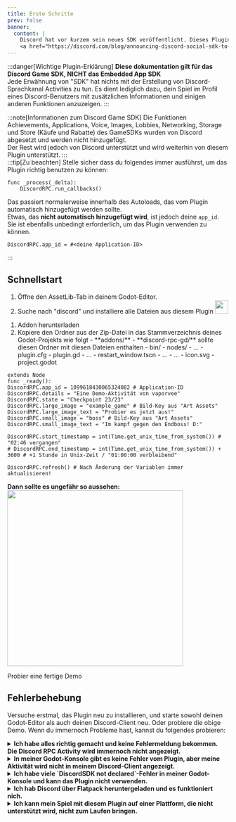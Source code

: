 ```yaml
---
title: Erste Schritte
prev: false
banner:
  content: |
    Discord hat vor kurzem sein neues SDK veröffentlicht. Dieses Plugin wird so bald wie möglich komplett überarbeitet und mit neuen Docs versehen.
    <a href="https://discord.com/blog/announcing-discord-social-sdk-to-power-game-comms" target="_blank">Discord's anouncement</a>
---
```


:::danger[Wichtige Plugin-Erklärung]
**Diese dokumentation gilt für das Discord Game SDK, NICHT das Embedded App SDK** <br/>
Jede Erwähnung von "SDK" hat nichts mit der Erstellung von Discord-Sprachkanal Activities zu tun.
Es dient lediglich dazu, dein Spiel im Profil eines Discord-Benutzers mit zusätzlichen Informationen und einigen anderen Funktionen anzuzeigen.
:::

:::note[Informationen zum Discord Game SDK]
Die Funktionen Achievements, Applications, Voice, Images, Lobbies, Networking, Storage und Store (Käufe und Rabatte) des GameSDKs wurden von Discord abgesetzt und werden nicht hinzugefügt. <br /> Der Rest wird jedoch von Discord unterstützt und wird weiterhin von diesem Plugin unterstützt.
:::
<br />
:::tip[Zu beachten] 
Stelle sicher dass du folgendes immer ausführst, um das Plugin richtig benutzen zu können:
```gdscript
func _process(_delta):
    DiscordRPC.run_callbacks()
```

Das passiert normalerweise innerhalb des Autoloads, das vom Plugin automatisch hinzugefügt werden sollte. <br />
Etwas, das **nicht automatisch hinzugefügt wird**, ist jedoch deine `app_id`. Sie ist ebenfalls unbedingt erforderlich, um das Plugin verwenden zu können.

```gdscript
DiscordRPC.app_id = #<deine Application-ID>
```
:::

## Schnellstart

<Tabs>
  <TabItem label="Empfohlen">
    <Steps>
      <ol>
        <li>Öffne den AssetLib-Tab in deinem Godot-Editor.</li>
        <li>
          Suche nach "discord" und installiere alle Dateien aus diesem Plugin
          <img width="30px" src="https://raw.githubusercontent.com/vaporvee/discord-rpc-godot/main/project/assets/Logo_V2_Clyde.png"/>
        </li>
        <LastQuickSteps />
      </ol>
    </Steps>
  </TabItem>
  <TabItem label="Manuell">
    <Steps>
      <ol>
        <li>
        <LinkButton href="https://github.com/vaporvee/discord-rpc-godot/releases/latest/download/ADDON-discord-rpc-godot.zip/"  icon="document" iconPlacement="start">Addon herunterladen</LinkButton><br/>
        </li>
        <li>
		Kopiere den Ordner aus der Zip-Datei in das Stammverzeichnis deines Godot-Projekts wie folgt
		<FileTree>
		- **addons/**
		  - **discord-rpc-gd/** sollte diesen Ordner mit diesen Dateien enthalten
		    - bin/
			- nodes/
		    - ...
		    - plugin.cfg
		    - plugin.gd
		    - ...
		    - restart_window.tscn
		    - ...
		- …
		- icon.svg
		- project.godot
		</FileTree>
		</li>
        <LastQuickSteps />
      </ol>
    </Steps>
  </TabItem>
</Tabs>

```gdscript 
extends Node
func _ready():
DiscordRPC.app_id = 1099618430065324082 # Application-ID
DiscordRPC.details = "Eine Demo-Aktivität von vaporvee"
DiscordRPC.state = "Checkpoint 23/23"
DiscordRPC.large_image = "example_game" # Bild-Key aus "Art Assets"
DiscordRPC.large_image_text = "Probier es jetzt aus!"
DiscordRPC.small_image = "boss" # Bild-Key aus "Art Assets"
DiscordRPC.small_image_text = "Im kampf gegen den Endboss! D:"

DiscordRPC.start_timestamp = int(Time.get_unix_time_from_system()) # "02:46 vergangen"
# DiscordRPC.end_timestamp = int(Time.get_unix_time_from_system()) + 3600 # +1 Stunde in Unix-Zeit / "01:00:00 verbleibend"

DiscordRPC.refresh() # Nach Änderung der Variablen immer aktualisieren!
```
**Dann sollte es ungefähr so aussehen:**
<img width="400px" src="https://raw.githubusercontent.com/vaporvee/discord-rpc-godot/main/project/assets/ActivityPreview.svg" />

<LinkButton href="https://github.com/vaporvee/discord-rpc-godot/releases/latest/download/Demo-Export.zip" >Probier eine fertige Demo</LinkButton>
## Fehlerbehebung
Versuche erstmal, das Plugin neu zu installieren, und starte sowohl deinen Godot-Editor als auch deinen Discord-Client neu. Oder probiere die obige Demo. Wenn du immernoch Probleme hast, kannst du folgendes probieren:
<details><summary><b>Ich habe alles richtig gemacht und keine Fehlermeldung bekommen. Die Discord RPC Activity wird immernoch nicht angezeigt.</b></summary>
Stelle sicher, dass `Discord Einstellungen -> Privatsphäre deiner Aktivitäten ->` `Teile deine entdeckten Aktivitäten mit anderen` in deinem Discord Client an ist.<br/> ![Discord Settings Screenshot](/images/discord-activity-setting-screenshot-de.webp)</details>
<details><summary><b>In meiner Godot-Konsole gibt es keine Fehler vom Plugin, aber meine Aktivität wird nicht in meinem Discord-Client angezeigt.</b></summary>Stelle sicher, dass eine `DiscordSDK.run_callbacks()`-Funktion in einer `_process(delta)`-Funktion ausgeführt wird. Dies sollte im Autoload passieren, das vom Plugin hinzugefügt wurde. </details>
<details>
<summary><b>Ich habe viele `DiscordSDK not declared`-Fehler in meiner Godot-Konsole und kann das Plugin nicht verwenden.</b></summary>Stelle sicher, dass das Plugin tatsächlich aktiviert ist. Dann sollte das Plugin funktionieren, und nach dem zweiten Neustart solltest du keine Fehler mehr vom Plugin erhalten. Aber wenn es dir trotzdem Fehler gibt, lösche diese `.gdignore`-Datei in deinem Datei-Explorer (wird im Godot-Editor nicht angezeigt)
<FileTree>
- addons/
  - discord-rpc-gd/
	- bin/
      - **.gdignore**
  	- …
- …
- icon.svg
- project.godot
</FileTree>
und starte den Editor manuell neu.
</details>
<details><summary><b>Ich hab Discord über Flatpack heruntergeladen und es funktioniert nich.</b></summary>Benutz halt kein Flatpack... (Es hat überhaupt keinen Discord RPC support)</details>
<details>
<summary><b>Ich kann mein Spiel mit diesem Plugin auf einer Plattform, die nicht unterstützt wird, nicht zum Laufen bringen.</b></summary>
Du musst das Plugin deaktivieren (das bedeutet, niemals eine Szene zu instanziieren, die Code vom Plugin enthält). Das machst du mit einem benutzerdefinierten Manager. Hier ist ein gutes Beispiel:
```gdscript
func is_discord_rpc_supported() -> bool:
    return game_platform == GamePlatform.PC and GDExtensionManager.is_extension_loaded("res://addons/discord-rpc-gd/bin/discord-rpc-gd.gdextension")

func _init_discord_rpc():
    if not is_discord_rpc_supported():
        return
    var discord_rich_presence_scene: PackedScene = load("res://scenes/integration/discord_rich_presence.tscn")
    discord_rich_presence = discord_rich_presence_scene.instantiate()
    add_child(discord_rich_presence)
    discord_rich_presence.initialize()
    ```
</details>